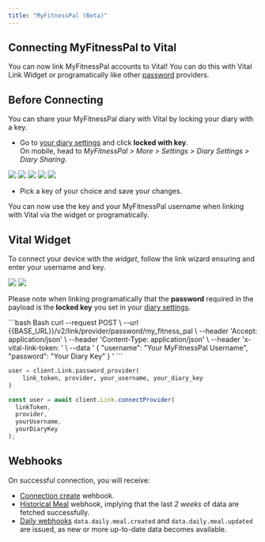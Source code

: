 ```yaml
---
title: "MyFitnessPal (Beta)"
---
```


## Connecting MyFitnessPal to Vital

You can now link MyFitnessPal accounts to Vital! You can do this with Vital Link Widget or programatically like other [password](/api-reference/link/link-password-provider) providers.

## Before Connecting

You can share your MyFitnessPal diary with Vital by locking your diary with a key.
- Go to [your diary settings](https://www.myfitnesspal.com/account/diary-settings) and click **locked with key**.<br/>
  On mobile, head to *MyFitnessPal > More > Settings > Diary Settings > Diary Sharing*.
<Tabs>
	<Tab title="web">
		<Frame type="glass">
		    <img
			src="/img/mfp-lock-diary.jpg"
			className="w-100 block mx-auto"
		    />
		</Frame>
	</Tab>
	<Tab title="mobile">
		<Tabs>
			<Tab title="more">
				<Frame type="glass"><img src="/img/mfp-more.jpeg" className="w-1/2 block mx-auto" /></Frame>
			</Tab>
			<Tab title="settings">
				<Frame type="glass"><img src="/img/mfp-settings.jpeg" className="w-1/2 block mx-auto" /></Frame>
			</Tab>
			<Tab title="diary settings">
				<Frame type="glass"><img src="/img/mfp-diary-settings.jpeg" className="w-1/2 block mx-auto" /></Frame>
			</Tab>
			<Tab title="diary sharing">
				<Frame type="glass"><img src="/img/mfp-diary-sharing.jpeg" className="w-1/2 block mx-auto" /></Frame>
			</Tab>
		</Tabs>
	</Tab>
</Tabs>


- Pick a key of your choice and save your changes.

You can now use the key and your MyFitnessPal username when linking with Vital via the widget or programatically.

## Vital Widget

To connect your device with the _widget_, follow the link wizard ensuring and enter your username and key.

<CardGroup cols={2}>
		<Frame type="glass">
			  <img
			    src="/img/mfp-link-search.png"
			    className="w-full block mx-auto"
			  />
		</Frame>
		<Frame type="glass">
			  <img
			    src="/img/mfp-link-widget.png"
			    className="w-full block mx-auto"
			  />
		</Frame>
</CardGroup>
<br />

Please note when linking programatically that the **password** required in the payload 
is the **locked key** you set in your [diary settings](https://www.myfitnesspal.com/account/diary-settings).

<CodeGroup>
```bash Bash
curl --request POST \
     --url {{BASE_URL}}/v2/link/provider/password/my_fitness_pal \
     --header 'Accept: application/json' \
     --header 'Content-Type: application/json' \
     --header 'x-vital-link-token: <VITAL-LINK-TOKEN>' \
     --data '
{
     "username": "Your MyFitnessPal Username",
     "password": "Your Diary Key"
}
'
```

```python Python
user = client.Link.password_provider(
    link_token, provider, your_username, your_diary_key
)
```

```typescript Javascript/Typescript
const user = await client.Link.connectProvider(
  linkToken,
  provider,
  yourUsername,
  yourDiaryKey
);
```

</CodeGroup>

## Webhooks

On successful connection, you will receive:

- [Connection create](/webhooks/introduction#connection-created) wehbook.
- [Historical Meal](/webhooks/introduction#historical-data-flow) webhook, implying that the last _2 weeks_ of data are fetched successfully.
- [Daily webhooks](/webhooks/introduction#daily-data-flow) `data.daily.meal.created` and `data.daily.meal.updated` are issued, as new or more up-to-date data becomes available.
